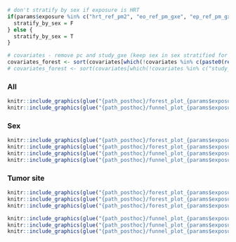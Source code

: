 ```r
# don't stratify by sex if exposure is HRT
if(params$exposure %in% c("hrt_ref_pm2", "eo_ref_pm_gxe", "ep_ref_pm_gxe", "pure_eo_allNo", "pure_ep_allNo")) {
  stratify_by_sex = F
} else {
  stratify_by_sex = T
}

# covariates - remove pc and study_gxe (keep sex in sex stratified for convenience in scripting)
covariates_forest <- sort(covariates[which(!covariates %in% c(paste0(rep('pc', 20), seq(1, 20)), "study_gxe"))])
# covariates_forest <- sort(covariates[which(!covariates %in% c("study_gxe"))])
```


### All
```r
knitr::include_graphics(glue("{path_posthoc}/forest_plot_{params$exposure}_{params$hrc_version}_{glue_collapse(covariates_forest, sep = '_')}_all.png"))
knitr::include_graphics(glue("{path_posthoc}/funnel_plot_{params$exposure}_{params$hrc_version}_{glue_collapse(covariates_forest, sep = '_')}_all.png"))
```

### Sex
```r
knitr::include_graphics(glue("{path_posthoc}/forest_plot_{params$exposure}_{params$hrc_version}_{glue_collapse(covariates_forest[which(!covariates_forest %in% c('sex'))], sep = '_')}_female.png"))
knitr::include_graphics(glue("{path_posthoc}/forest_plot_{params$exposure}_{params$hrc_version}_{glue_collapse(covariates_forest[which(!covariates_forest %in% c('sex'))], sep = '_')}_male.png"))
knitr::include_graphics(glue("{path_posthoc}/funnel_plot_{params$exposure}_{params$hrc_version}_{glue_collapse(covariates_forest[which(!covariates_forest %in% c('sex'))], sep = '_')}_female.png"))
knitr::include_graphics(glue("{path_posthoc}/funnel_plot_{params$exposure}_{params$hrc_version}_{glue_collapse(covariates_forest[which(!covariates_forest %in% c('sex'))], sep = '_')}_male.png"))
```


### Tumor site
```r
knitr::include_graphics(glue("{path_posthoc}/forest_plot_{params$exposure}_{params$hrc_version}_{glue_collapse(covariates_forest, sep = '_')}_proximal.png"))
knitr::include_graphics(glue("{path_posthoc}/forest_plot_{params$exposure}_{params$hrc_version}_{glue_collapse(covariates_forest, sep = '_')}_distal.png"))
knitr::include_graphics(glue("{path_posthoc}/forest_plot_{params$exposure}_{params$hrc_version}_{glue_collapse(covariates_forest, sep = '_')}_rectal.png"))

knitr::include_graphics(glue("{path_posthoc}/funnel_plot_{params$exposure}_{params$hrc_version}_{glue_collapse(covariates_forest, sep = '_')}_proximal.png"))
knitr::include_graphics(glue("{path_posthoc}/funnel_plot_{params$exposure}_{params$hrc_version}_{glue_collapse(covariates_forest, sep = '_')}_distal.png"))
knitr::include_graphics(glue("{path_posthoc}/funnel_plot_{params$exposure}_{params$hrc_version}_{glue_collapse(covariates_forest, sep = '_')}_rectal.png"))
```
